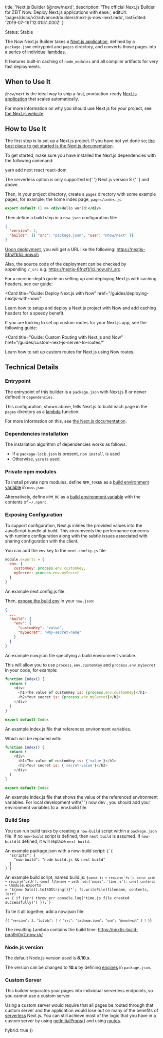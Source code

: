 
  title: 'Next.js Builder (@now/next)',
  description:
    'The official Next.js Builder for ZEIT Now. Deploy Next.js applications with ease.',
  editUrl: 'pages/docs/v2/advanced/builders/next-js-now-next.mdx',
  lastEdited: '2019-07-16T12:01:51.000Z'
}

<Tag>Status: Stable</Tag>

The Now Next.js Builder takes a [Next.js application](https://nextjs.org), defined by a `package.json` entrypoint and `pages` directory, and converts those pages into a series of individual [lambdas](/docs/v2/deployments/concepts/lambdas).

It features built-in caching of `node_modules` and all compiler artifacts for very fast deployments.

## When to Use It

`@now/next` is the ideal way to ship a fast, production-ready [Next.js application](https://nextjs.org) that scales automatically.

For more information on why you should use Next.js for your project, see [the Next.js website](https://nextjs.org).

## How to Use It

The first step is to set up a Next.js project. If you have not yet done so; [the best place to get started is the Next.js documentation](https://nextjs.org/docs/#setup).

To get started, make sure you have installed the Next.js dependencies with the following command:

<TerminalInput>yarn add next react react-dom</TerminalInput>

<Note>
  The serverless option is only supported in{' '}
  <GenericLink href="https://nextjs.org/blog/next-8/#serverless-nextjs">
    Next.js version 8
  </GenericLink>{' '}
  and above.
</Note>

Then, in your project directory, create a `pages` directory with some example pages, for example; the home index page, `pages/index.js`:

```jsx
export default () => <div>Hello world!</div>
```

Then define a build step in a `now.json` configuration file:

```json
{
  "version": 2,
  "builds": [{ "src": "package.json", "use": "@now/next" }]
}
```

[Upon deployment](/docs/v2/deployments/basics), you will get a URL like the following: <https://nextjs-8fnzfb1ci.now.sh>

Also, the source code of the deployment can be checked by appending `/_src` e.g. <https://nextjs-8fnzfb1ci.now.sh/_src>.

For a more in-depth guide on setting up and deploying Next.js with caching headers, see our guide:

<Card
  title="Guide: Deploy Next.js with Now"
  href="/guides/deploying-nextjs-with-now/"
>
  Learn how to setup and deploy a Next.js project with Now and add caching
  headers for a speedy benefit.
</Card>

If you are looking to set up custom routes for your Next.js app, see the following guide:

<Card
  title="Guide: Custom Routing with Next.js and Now"
  href="/guides/custom-next-js-server-to-routes/"
>
  Learn how to set up custom routes for Next.js using Now routes.
</Card>

## Technical Details

### Entrypoint

The entrypoint of this builder is a `package.json` with Next.js 8 or newer defined in `dependencies`.

This configuration, shown above, tells Next.js to build each page in the `pages` directory as a [lambda](/docs/v2/deployments/concepts/lambdas/) function.

For more information on this, see [the Next.js documentation](https://github.com/zeit/next.js#serverless-deployment).

### Dependencies installation

The installation algorithm of dependencies works as follows:

- If a `package-lock.json` is present, `npm install` is used
- Otherwise, `yarn` is used.

### Private npm modules

To install private npm modules, define `NPM_TOKEN` as a [build environment variable](/docs/v2/deployments/configuration#build.env) in `now.json`.

Alternatively, define `NPM_RC` as a [build environment variable](/docs/v2/deployments/configuration#build.env) with the contents of `~/.npmrc`.

### Exposing Configuration

To support configuration, Next.js inlines the provided values into the JavaScript bundle at build. This circumvents the performance concerns with runtime configuration along with the subtle issues associated with sharing configuration with the client.

You can add the `env` key to the `next.config.js` file:

```js
module.exports = {
  env: {
    customKey: process.env.customKey,
    mySecret: process.env.mySecret
  }
}
```

<Caption>
  An example <InlineCode>next.config.js</InlineCode> file.
</Caption>

Then, [expose the build env](/docs/v2/deployments/environment-variables-and-secrets) in your `now.json`:

```json
{
  ...
  "build": {
    "env": {
      "customKey": "value",
      "mySecret": "@my-secret-name"
    }
  }
}
```

<Caption>
  An example <InlineCode>now.json</InlineCode> file specifying a build
  environment variable.
</Caption>

This will allow you to use `process.env.customKey` and `process.env.mySecret` in your code, for example:

```js
function Index() {
  return (
    <div>
      <h1>The value of customKey is: {process.env.customKey}</h1>
      <h2>Your secret is: {process.env.mySecret}</h2>
    </div>
  )
}

export default Index
```

<Caption>
  An example <InlineCode>index.js</InlineCode> file that references environment
  variables.
</Caption>

Which will be replaced with:

```js
function Index() {
  return (
    <div>
      <h1>The value of customKey is: {'value'}</h1>
      <h2>Your secret is: {'secret-value'}</h2>
    </div>
  )
}

export default Index
```

<Caption>
  An example <InlineCode>index.js</InlineCode> file that shows the value of the
  referenced environment variables.
</Caption>

<Note>
  For local development with{' '}
  <GenericLink href="https://zeit.co/docs/v2/development/basics">
    now dev
  </GenericLink>
  , you should add your <GenericLink href="https://zeit.co/docs/v2/development/environment-variables/#using-a-.env.build-file">
    environment variables
  </GenericLink> to a <InlineCode>.env.build</InlineCode> file.
</Note>

### Build Step

You can run build tasks by creating a `now-build` script within a `package.json` file. If no `now-build` script is defined, then `next build` is assumed. If `now-build` is defined, it will replace `next build`.

<Example>
<span>An example <InlineCode>package.json</InlineCode> with a <InlineCode>now-build</InlineCode> script:</span>
<Code lang="json">{`{
  "scripts": {
    "now-build": "node build.js && next build"
  }
}`}</Code>

<span>An example build script, named <InlineCode>build.js</InlineCode>:</span>
<Code lang="javascript">{`const fs = require('fs');
const path = require('path');
const filename = path.join('pages', 'time.js');
const contents = \`module.exports = "\${new Date().toISOString()}"\`;
fs.writeFile(filename, contents, (err) => {
  if (err) throw err
  console.log('time.js file created successfully!')
});`}</Code>

<span>
  To tie it all together, add a <InlineCode>now.json</InlineCode> file:
</span>

<Code lang="json">{`{
  "version": 2,
  "builds": [
    { "src": "package.json", "use": "@now/next" }
  ]
}`}</Code>

The resulting Lambda contains the build time: <https://nextjs-build-pqo9ri0y2.now.sh/>

</Example>

### Node.js version

The default Node.js version used is **8.10.x**.

The version can be changed to **10.x** by defining [engines](https://docs.npmjs.com/files/package.json#engines) in `package.json`.

### Custom Server

This builder separates your pages into individual serverless endpoints, so you cannot use a custom server.

Using a custom server would require that all pages be routed through that custom server and the application would lose out on many of the benefits of [serverless](/docs/v2/deployments/concepts/lambdas/) Next.js. You can still achieve most of the logic that you have in a custom server by using [getInitialProps()](https://nextjs.org/docs/#fetching-data-and-component-lifecycle) and using [routes](/docs/v2/deployments/configuration/#routes).

  hybrid: true
})
